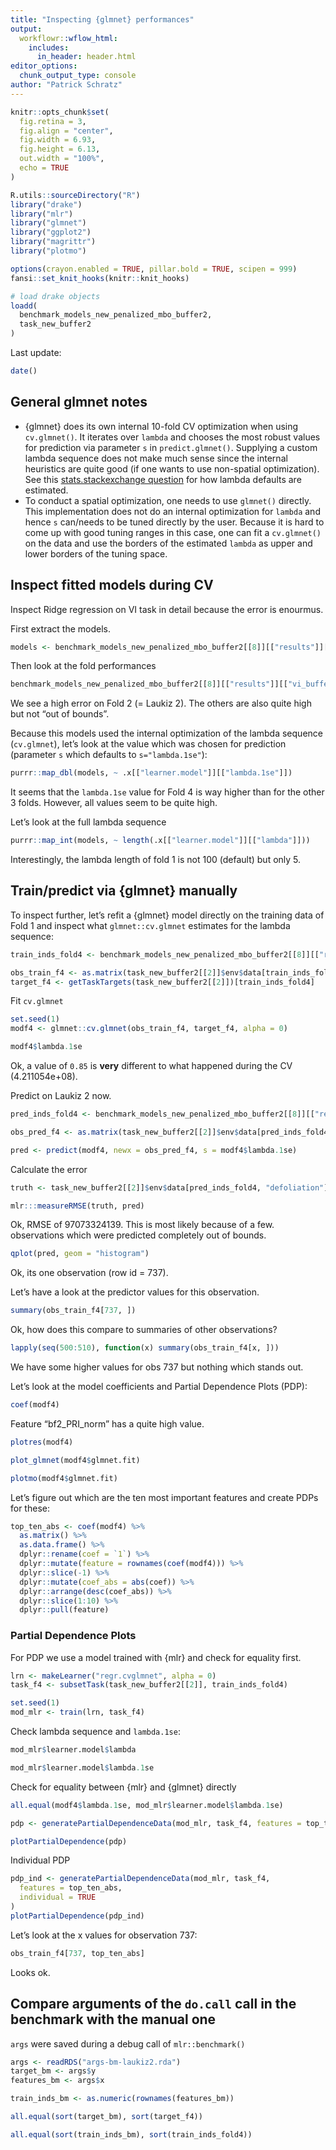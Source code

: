 ```yaml
---
title: "Inspecting {glmnet} performances"
output: 
  workflowr::wflow_html:
    includes:
      in_header: header.html
editor_options:
  chunk_output_type: console
author: "Patrick Schratz"
---
```


```r
knitr::opts_chunk$set(
  fig.retina = 3,
  fig.align = "center",
  fig.width = 6.93,
  fig.height = 6.13,
  out.width = "100%",
  echo = TRUE
)

R.utils::sourceDirectory("R")
library("drake")
library("mlr")
library("glmnet")
library("ggplot2")
library("magrittr")
library("plotmo")

options(crayon.enabled = TRUE, pillar.bold = TRUE, scipen = 999)
fansi::set_knit_hooks(knitr::knit_hooks)

# load drake objects
loadd(
  benchmark_models_new_penalized_mbo_buffer2,
  task_new_buffer2
)
```

Last update: 

```r
date()
```

## General glmnet notes

- {glmnet} does its own internal 10-fold CV optimization when using `cv.glmnet()`.
  It iterates over `lambda` and chooses the most robust values for prediction via parameter `s` in `predict.glmnet()`. 
  Supplying a custom lambda sequence does not make much sense since the internal heuristics are quite good (if one wants to use non-spatial optimization).
  See this [stats.stackexchange question](https://stats.stackexchange.com/a/415248/101464) for how lambda defaults are estimated.
- To conduct a spatial optimization, one needs to use `glmnet()` directly. 
  This implementation does not do an internal optimization for `lambda`  and hence `s` can/needs to be tuned directly by the user. 
  Because it is hard to come up with good tuning ranges in this case, one can fit a `cv.glmnet()` on the data and use the borders of the estimated `lambda` as upper and lower borders of the tuning space.

## Inspect fitted models during CV

Inspect Ridge regression on VI task in detail because the error is enourmus.

First extract the models.

```r
models <- benchmark_models_new_penalized_mbo_buffer2[[8]][["results"]][["vi_buffer2"]][["Ridge-CV"]][["models"]]
```

Then look at the fold performances

```r
benchmark_models_new_penalized_mbo_buffer2[[8]][["results"]][["vi_buffer2"]][["Ridge-MBO"]][["measures.test"]][["rmse"]]
```

We see a high error on Fold 2 (= Laukiz 2).
The others are also quite high but not "out of bounds".

Because this models used the internal optimization of the lambda sequence (`cv.glmnet`), let's look at the value which was chosen for prediction (parameter `s` which defaults to `s="lambda.1se"`):

```r
purrr::map_dbl(models, ~ .x[["learner.model"]][["lambda.1se"]])
```

It seems that the `lambda.1se` value for Fold 4 is way higher than for the other 3 folds.
However, all values seem to be quite high.

Let's look at the full lambda sequence

```r
purrr::map_int(models, ~ length(.x[["learner.model"]][["lambda"]]))
```

Interestingly, the lambda length of fold 1 is not 100 (default) but only 5.

## Train/predict via {glmnet} manually

To inspect further, let's refit a {glmnet} model directly on the training data of Fold 1 and inspect what `glmnet::cv.glmnet` estimates for the lambda sequence:

```r
train_inds_fold4 <- benchmark_models_new_penalized_mbo_buffer2[[8]][["results"]][["vi_buffer2"]][["Ridge-MBO"]][["pred"]][["instance"]][["train.inds"]][[4]]

obs_train_f4 <- as.matrix(task_new_buffer2[[2]]$env$data[train_inds_fold4, getTaskFeatureNames(task_new_buffer2[[2]])])
target_f4 <- getTaskTargets(task_new_buffer2[[2]])[train_inds_fold4]
```

Fit `cv.glmnet`

```r
set.seed(1)
modf4 <- glmnet::cv.glmnet(obs_train_f4, target_f4, alpha = 0)

modf4$lambda.1se
```

Ok, a value of `0.85` is **very** different to what happened during the CV (4.211054e+08).

Predict on Laukiz 2 now.

```r
pred_inds_fold4 <- benchmark_models_new_penalized_mbo_buffer2[[8]][["results"]][["vi_buffer2"]][["Ridge-MBO"]][["pred"]][["instance"]][["test.inds"]][[4]]

obs_pred_f4 <- as.matrix(task_new_buffer2[[2]]$env$data[pred_inds_fold4, getTaskFeatureNames(task_new_buffer2[[2]])])

pred <- predict(modf4, newx = obs_pred_f4, s = modf4$lambda.1se)
```

Calculate the error

```r
truth <- task_new_buffer2[[2]]$env$data[pred_inds_fold4, "defoliation"]

mlr:::measureRMSE(truth, pred)
```

Ok, RMSE of 97073324139.
This is most likely because of a few. observations which were predicted completely out of bounds.

```r
qplot(pred, geom = "histogram")
```

Ok, its one observation (row id  = 737).

Let's have a look at the predictor values for this observation.

```r
summary(obs_train_f4[737, ])
```

Ok, how does this compare to summaries of other observations?

```r
lapply(seq(500:510), function(x) summary(obs_train_f4[x, ]))
```

We have some higher values for obs 737 but nothing which stands out.

Let's look at the model coefficients and Partial Dependence Plots (PDP):

```r
coef(modf4)
```

Feature "bf2_PRI_norm" has a quite high value.

```r
plotres(modf4)
```

```r
plot_glmnet(modf4$glmnet.fit)
```

```r
plotmo(modf4$glmnet.fit)
```

Let's figure out which are the ten most important features and create PDPs for these:

```r
top_ten_abs <- coef(modf4) %>%
  as.matrix() %>%
  as.data.frame() %>%
  dplyr::rename(coef = `1`) %>%
  dplyr::mutate(feature = rownames(coef(modf4))) %>%
  dplyr::slice(-1) %>%
  dplyr::mutate(coef_abs = abs(coef)) %>%
  dplyr::arrange(desc(coef_abs)) %>%
  dplyr::slice(1:10) %>%
  dplyr::pull(feature)
```

### Partial Dependence Plots

For PDP we use a model trained with {mlr} and check for equality first.

```r
lrn <- makeLearner("regr.cvglmnet", alpha = 0)
task_f4 <- subsetTask(task_new_buffer2[[2]], train_inds_fold4)

set.seed(1)
mod_mlr <- train(lrn, task_f4)
```

Check lambda sequence and `lambda.1se`:

```r
mod_mlr$learner.model$lambda
```

```r
mod_mlr$learner.model$lambda.1se
```

Check for equality between {mlr} and {glmnet} directly

```r
all.equal(modf4$lambda.1se, mod_mlr$learner.model$lambda.1se)
```

```r
pdp <- generatePartialDependenceData(mod_mlr, task_f4, features = top_ten_abs)
```

```r
plotPartialDependence(pdp)
```

Individual PDP

```r
pdp_ind <- generatePartialDependenceData(mod_mlr, task_f4,
  features = top_ten_abs,
  individual = TRUE
)
plotPartialDependence(pdp_ind)
```

Let's look at the x values for observation 737:

```r
obs_train_f4[737, top_ten_abs]
```

Looks ok.

## Compare arguments of the `do.call` call in the benchmark with the manual one

`args` were saved during a debug call of `mlr::benchmark()`

```r
args <- readRDS("args-bm-laukiz2.rda")
target_bm <- args$y
features_bm <- args$x

train_inds_bm <- as.numeric(rownames(features_bm))

all.equal(sort(target_bm), sort(target_f4))

all.equal(sort(train_inds_bm), sort(train_inds_fold4))
```
